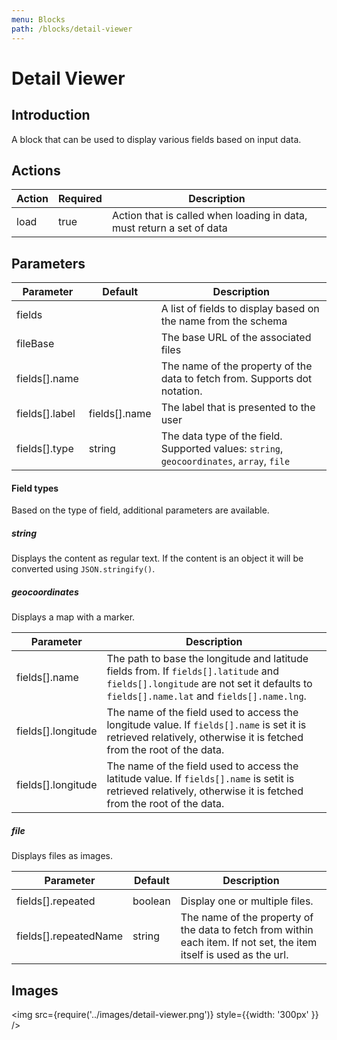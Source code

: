 ```yaml
---
menu: Blocks
path: /blocks/detail-viewer
---
```


# Detail Viewer

## Introduction

A block that can be used to display various fields based on input data.

## Actions

| Action | Required | Description                                                           |
| ------ | -------- | --------------------------------------------------------------------- |
| load   | true     | Action that is called when loading in data, must return a set of data |

## Parameters

| Parameter      | Default       | Description                                                                               |
| -------------- | ------------- | ----------------------------------------------------------------------------------------- |
| fields         |               | A list of fields to display based on the name from the schema                             |
| fileBase       |               | The base URL of the associated files                                                      |
| fields[].name  |               | The name of the property of the data to fetch from. Supports dot notation.                |
| fields[].label | fields[].name | The label that is presented to the user                                                   |
| fields[].type  | string        | The data type of the field. Supported values: `string`, `geocoordinates`, `array`, `file` |

#### Field types

Based on the type of field, additional parameters are available.

##### string

Displays the content as regular text. If the content is an object it will be converted using
`JSON.stringify()`.

##### geocoordinates

Displays a map with a marker.

| Parameter          | Description                                                                                                                                                                      |
| ------------------ | -------------------------------------------------------------------------------------------------------------------------------------------------------------------------------- |
| fields[].name      | The path to base the longitude and latitude fields from. If `fields[].latitude` and `fields[].longitude` are not set it defaults to `fields[].name.lat` and `fields[].name.lng`. |
| fields[].longitude | The name of the field used to access the longitude value. If `fields[].name` is set it is retrieved relatively, otherwise it is fetched from the root of the data.               |
| fields[].longitude | The name of the field used to access the latitude value. If `fields[].name` is setit is retrieved relatively, otherwise it is fetched from the root of the data.                 |

##### file

Displays files as images.

| Parameter             | Default | Description                                                                                                          |
| --------------------- | ------- | -------------------------------------------------------------------------------------------------------------------- |
|                       |
| fields[].repeated     | boolean | Display one or multiple files.                                                                                       |
| fields[].repeatedName | string  | The name of the property of the data to fetch from within each item. If not set, the item itself is used as the url. |

## Images

<img src={require('../images/detail-viewer.png')} style={{width: '300px' }} />
